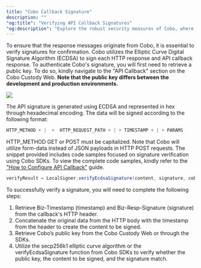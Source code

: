 ```yaml
---
title: "Cobo Callback Signature"
description: ""
"og:title": "Verifying API Callback Signatures"
"og:description": "Explore the robust security measures of Cobo, where the Elliptic Curve Digital Signature Algorithm (ECDSA) is employed to secure every HTTP response and API callback."
---
```



To ensure that the response messages originate from Cobo, it is essential to verify signatures for confirmation.
Cobo utilizes the Elliptic Curve Digital Signature Algorithm (ECDSA) to sign each HTTP response and API callback response.
To authenticate Cobo's signature, you will first need to retrieve a public key.
To do so, kindly navigate to the "API Callback" section on the Cobo Custody Web.
**Note that the public key differs between the development and production environments.**

<img src="/v1/images/callback.png" />

The API signature is generated using ECDSA and represented in hex through hexadecimal encoding.
The data will be signed according to the following format:

```java
HTTP_METHOD + |  +  HTTP_REQUEST_PATH + | + TIMESTAMP + | + PARAMS
```

HTTP_METHOD
GET or POST must be capitalized. Note that Cobo will utilize form-data instead of JSON payloads in HTTP POST requests.
The snippet provided includes code samples focused on signature verification using Cobo SDKs.
To view the complete code samples, kindly refer to the ["How to Configure API Callback"](/v1/guides/howtos/configure-api-callback) guide.

```java
verifyResult = LocalSigner.verifyEcdsaSignature(content, signature, coboPubKey);
```

To successfully verify a signature, you will need to complete the following steps:

1. Retrieve Biz-Timestamp (timestamp) and Biz-Resp-Signature (signature) from the callback's HTTP header.
2. Concatenate the original data from the HTTP body with the timestamp from the header to create the content to be signed.
3. Retrieve Cobo’s public key from the Cobo Custody Web or through the SDKs.
4. Utilize the secp256k1 elliptic curve algorithm or the verifyEcdsaSignature function from Cobo SDKs to verify whether the public key, the content to be signed, and the signature match.